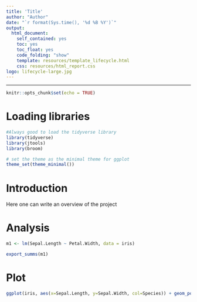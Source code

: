 ```yaml
---
title: 'Title'
author: "Author"
date: "`r format(Sys.time(), '%d %B %Y')`"
output:
  html_document:
    self_contained: yes
    toc: yes
    toc_float: yes
    code_folding: "show"
    template: resources/template_lifecycle.html
    css: resources/html_report.css
logo: lifecycle-large.jpg
---
```


***

```r
knitr::opts_chunk$set(echo = TRUE)

```

# Loading libraries
```r
#Always good to load the tidyverse library
library(tidyverse)
library(jtools)
library(broom)

# set the theme as the minimal theme for ggplot
theme_set(theme_minimal())

```

# Introduction
Here one can write an overview of the project

# Analysis

```r
m1 <- lm(Sepal.Length ~ Petal.Width, data = iris)

export_summs(m1)

```


# Plot
```r
ggplot(iris, aes(x=Sepal.Length, y=Sepal.Width, col=Species)) + geom_point()

```


